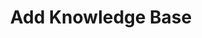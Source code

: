 ---
openapi: post /v1/knowledge-bases
title: Add Knowledge Base
description: Add a new knowledge base
---